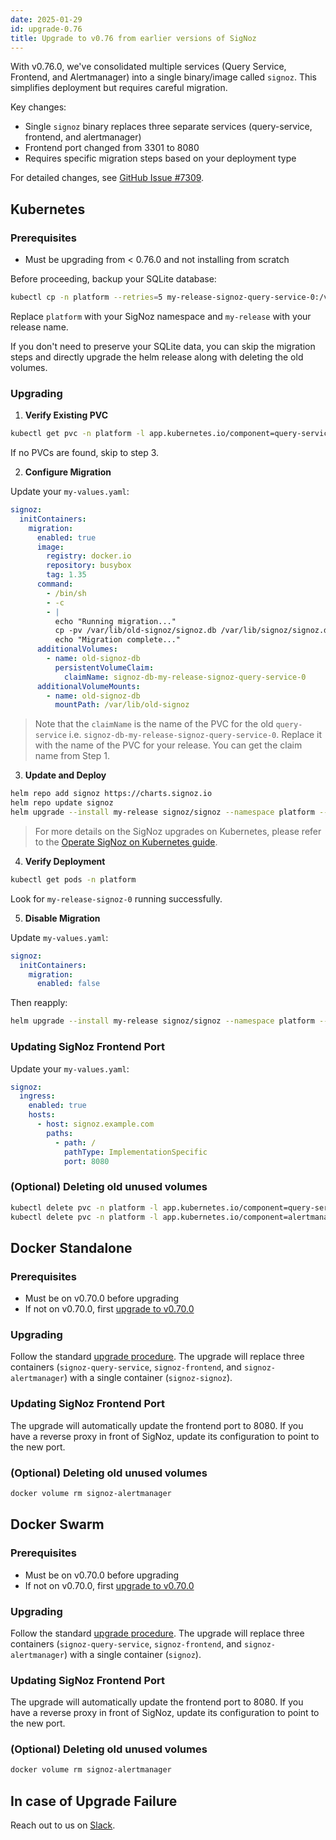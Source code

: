 ```yaml
---
date: 2025-01-29
id: upgrade-0.76
title: Upgrade to v0.76 from earlier versions of SigNoz
---
```


<Admonition type="warning">

With v0.76.0, we've consolidated multiple services (Query Service, Frontend, and Alertmanager) into a single binary/image called `signoz`. This simplifies deployment but requires careful migration.

Key changes:
- Single `signoz` binary replaces three separate services (query-service, frontend, and alertmanager)
- Frontend port changed from 3301 to 8080
- Requires specific migration steps based on your deployment type

For detailed changes, see [GitHub Issue #7309](https://github.com/SigNoz/signoz/issues/7309).
</Admonition>

## Kubernetes

### Prerequisites
- Must be upgrading from < 0.76.0 and not installing from scratch

<Admonition type="warning">

Before proceeding, backup your SQLite database:
```bash
kubectl cp -n platform --retries=5 my-release-signoz-query-service-0:/var/lib/signoz/signoz.db ./backup-signoz.db
```
Replace `platform` with your SigNoz namespace and `my-release` with your release name.

If you don't need to preserve your SQLite data, you can skip the migration steps and directly upgrade the helm release along with deleting the old volumes.
</Admonition>

### Upgrading
1. **Verify Existing PVC**

```bash
kubectl get pvc -n platform -l app.kubernetes.io/component=query-service
```

If no PVCs are found, skip to step 3.

2. **Configure Migration**

Update your `my-values.yaml`:
```yaml
signoz:
  initContainers:
    migration:
      enabled: true
      image:
        registry: docker.io
        repository: busybox
        tag: 1.35
      command:
        - /bin/sh
        - -c
        - |
          echo "Running migration..."
          cp -pv /var/lib/old-signoz/signoz.db /var/lib/signoz/signoz.db
          echo "Migration complete..."
      additionalVolumes:
        - name: old-signoz-db
          persistentVolumeClaim:
            claimName: signoz-db-my-release-signoz-query-service-0
      additionalVolumeMounts:
        - name: old-signoz-db
          mountPath: /var/lib/old-signoz
```

> Note that the `claimName` is the name of the PVC for the old `query-service` i.e. `signoz-db-my-release-signoz-query-service-0`. Replace it with the name of the PVC for your release. You can get the claim name from Step 1.

3. **Update and Deploy**

```bash
helm repo add signoz https://charts.signoz.io
helm repo update signoz
helm upgrade --install my-release signoz/signoz --namespace platform --values my-values.yaml
```

> For more details on the SigNoz upgrades on Kubernetes, please refer to the [Operate SigNoz on Kubernetes guide](/docs/operate/kubernetes).

4. **Verify Deployment**

  ```bash
  kubectl get pods -n platform
  ```
  Look for `my-release-signoz-0` running successfully.

5. **Disable Migration**

Update `my-values.yaml`:
```yaml
signoz:
  initContainers:
    migration:
      enabled: false
```
Then reapply:
```bash
helm upgrade --install my-release signoz/signoz --namespace platform --values my-values.yaml
```

### Updating SigNoz Frontend Port

Update your `my-values.yaml`:
```yaml
signoz:
  ingress:
    enabled: true
    hosts:
      - host: signoz.example.com
        paths:
          - path: /
            pathType: ImplementationSpecific
            port: 8080
```

### (Optional) Deleting old unused volumes
```bash
kubectl delete pvc -n platform -l app.kubernetes.io/component=query-service
kubectl delete pvc -n platform -l app.kubernetes.io/component=alertmanager
```

## Docker Standalone

### Prerequisites
- Must be on v0.70.0 before upgrading
- If not on v0.70.0, first [upgrade to v0.70.0](/docs/operate/migration/upgrade-0.70)

### Upgrading
Follow the standard [upgrade procedure](/docs/operate/docker-standalone#upgrade-signoz-cluster). 
The upgrade will replace three containers (`signoz-query-service`, `signoz-frontend`, and `signoz-alertmanager`) 
with a single container (`signoz-signoz`).

### Updating SigNoz Frontend Port
The upgrade will automatically update the frontend port to 8080. If you have a reverse proxy 
in front of SigNoz, update its configuration to point to the new port.

### (Optional) Deleting old unused volumes
```bash
docker volume rm signoz-alertmanager
```

## Docker Swarm

### Prerequisites
- Must be on v0.70.0 before upgrading
- If not on v0.70.0, first [upgrade to v0.70.0](/docs/operate/migration/upgrade-0.70)

### Upgrading
Follow the standard [upgrade procedure](/docs/operate/docker-swarm#upgrade-signoz-cluster). 
The upgrade will replace three containers (`signoz-query-service`, `signoz-frontend`, and `signoz-alertmanager`) 
with a single container (`signoz`).

### Updating SigNoz Frontend Port
The upgrade will automatically update the frontend port to 8080. If you have a reverse proxy 
in front of SigNoz, update its configuration to point to the new port.

### (Optional) Deleting old unused volumes
```bash
docker volume rm signoz-alertmanager
```

## In case of Upgrade Failure

Reach out to us on [Slack](https://signoz.io/slack).
